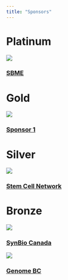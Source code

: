 ```yaml
---
title: "Sponsors"
---
```


# Platinum

<div class="organizers-container">
<div class="organizer-profile2">
  ![](images/sbme.png)
  <h3><a href="https://bme.ubc.ca/" target="_blank">SBME</a></h3>
</div>

</div>


# Gold

<div class="organizers-container">
<div class="organizer-profile">
  ![](images/avatar.jpeg)
  <h3><a href="" target="_blank">Sponsor 1</a></h3>
</div>

</div>

# Silver

<div class="organizers-container">
<div class="organizer-profile2">
  ![](images/SCN.jpg)
  <h3><a href="https://stemcellnetwork.ca/" target="_blank">Stem Cell Network</a></h3>
</div>

</div>

# Bronze

<div class="organizers-container">
<div class="organizer-profile2">
  ![](images/SynBio_Logo.png)
  <h3><a href="https://www.synbiocanada.org/" target="_blank">SynBio Canada</a></h3>
</div>
<div class="organizer-profile2">
  ![](images/GBC.jpg)
  <h3><a href="https://www.genomebc.ca/" target="_blank">Genome BC</a></h3>
</div>

</div>




